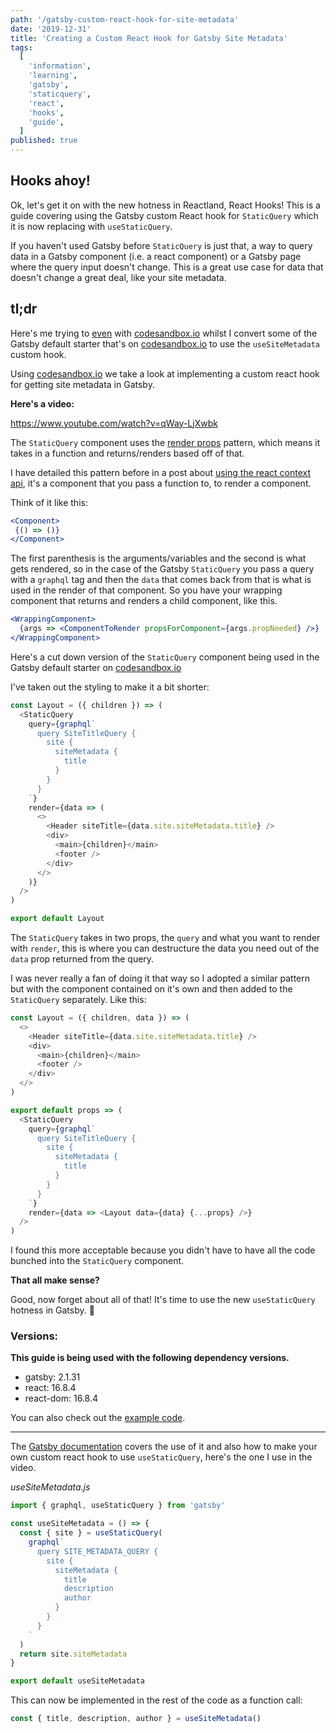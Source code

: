 ```yaml
---
path: '/gatsby-custom-react-hook-for-site-metadata'
date: '2019-12-31'
title: 'Creating a Custom React Hook for Gatsby Site Metadata'
tags:
  [
    'information',
    'learning',
    'gatsby',
    'staticquery',
    'react',
    'hooks',
    'guide',
  ]
published: true
---
```


## Hooks ahoy!

Ok, let's get it on with the new hotness in Reactland, React Hooks!
This is a guide covering using the Gatsby custom React hook for
`StaticQuery` which it is now replacing with `useStaticQuery`.

If you haven't used Gatsby before `StaticQuery` is just that, a way to
query data in a Gatsby component (i.e. a react component) or a Gatsby
page where the query input doesn't change. This is a great use case
for data that doesn't change a great deal, like your site metadata.

## tl;dr

Here's me trying to [even] with [codesandbox.io] whilst I convert some
of the Gatsby default starter that's on [codesandbox.io] to use the
`useSiteMetadata` custom hook.

Using [codesandbox.io] we take a look at implementing a custom react
hook for getting site metadata in Gatsby.

**Here's a video:**

https://www.youtube.com/watch?v=qWay-LjXwbk

The `StaticQuery` component uses the [render props] pattern, which
means it takes in a function and returns/renders based off of that.

I have detailed this pattern before in a post about [using the react
context api], it's a component that you pass a function to, to render
a component.

Think of it like this:

```jsx
<Component>
 {() => ()}
</Component>
```

The first parenthesis is the arguments/variables and the second is
what gets rendered, so in the case of the Gatsby `StaticQuery` you
pass a query with a `graphql` tag and then the `data` that comes back
from that is what is used in the render of that component. So you have
your wrapping component that returns and renders a child component,
like this.

```jsx
<WrappingComponent>
  {args => <ComponentToRender propsForComponent={args.propNeeded} />}
</WrappingComponent>
```

Here's a cut down version of the `StaticQuery` component being used in
the Gatsby default starter on [codesandbox.io]

I've taken out the styling to make it a bit shorter:

```js
const Layout = ({ children }) => (
  <StaticQuery
    query={graphql`
      query SiteTitleQuery {
        site {
          siteMetadata {
            title
          }
        }
      }
    `}
    render={data => (
      <>
        <Header siteTitle={data.site.siteMetadata.title} />
        <div>
          <main>{children}</main>
          <footer />
        </div>
      </>
    )}
  />
)

export default Layout
```

The `StaticQuery` takes in two props, the `query` and what you want to
render with `render`, this is where you can destructure the data you
need out of the `data` prop returned from the query.

I was never really a fan of doing it that way so I adopted a similar
pattern but with the component contained on it's own and then added to
the `StaticQuery` separately. Like this:

```js
const Layout = ({ children, data }) => (
  <>
    <Header siteTitle={data.site.siteMetadata.title} />
    <div>
      <main>{children}</main>
      <footer />
    </div>
  </>
)

export default props => (
  <StaticQuery
    query={graphql`
      query SiteTitleQuery {
        site {
          siteMetadata {
            title
          }
        }
      }
    `}
    render={data => <Layout data={data} {...props} />}
  />
)
```

I found this more acceptable because you didn't have to have all the
code bunched into the `StaticQuery` component.

**That all make sense?**

Good, now forget about all of that! It's time to use the new
`useStaticQuery` hotness in Gatsby. 💪

### Versions:

**This guide is being used with the following dependency versions.**

- gatsby: 2.1.31
- react: 16.8.4
- react-dom: 16.8.4

You can also check out the [example code].

---

The [Gatsby documentation] covers the use of it and also how to make
your own custom react hook to use `useStaticQuery`, here's the one I
use in the video.

_useSiteMetadata.js_

```js
import { graphql, useStaticQuery } from 'gatsby'

const useSiteMetadata = () => {
  const { site } = useStaticQuery(
    graphql`
      query SITE_METADATA_QUERY {
        site {
          siteMetadata {
            title
            description
            author
          }
        }
      }
    `
  )
  return site.siteMetadata
}

export default useSiteMetadata
```

This can now be implemented in the rest of the code as a function
call:

```js
const { title, description, author } = useSiteMetadata()
```

<!-- Links -->

[codesandbox.io]: https://codesandbox.io
[render props]: https://reactjs.org/docs/render-props.html
[using the react context api]:
  http://localhost:8899/react-context-api-getting-started
[example code]: https://codesandbox.io/s/1vnvko0zqj
[even]: https://youtu.be/8ruJBKFrRCk?t=93
[gatsby documentation]:
  https://www.gatsbyjs.org/docs/use-static-query/
